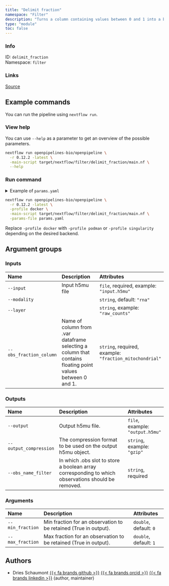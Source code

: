 ```yaml
---
title: "Delimit fraction"
namespace: "Filter"
description: "Turns a column containing values between 0 and 1 into a boolean column based on thresholds"
type: "module"
toc: false
---
```


::: {.column-margin}

### Info

ID: `delimit_fraction`  
Namespace: `filter`

### Links
[Source](https://github.com/openpipelines-bio/openpipeline/blob/0.12.2/./src/filter/delimit_fraction){.btn-action .btn-sm .btn-info .btn role="button"}

:::



## Example commands

You can run the pipeline using `nextflow run`.

### View help

You can use `--help` as a parameter to get an overview of the possible parameters.

```bash
nextflow run openpipelines-bio/openpipeline \
  -r 0.12.2 -latest \
  -main-script target/nextflow/filter/delimit_fraction/main.nf \
  --help
```

### Run command

<details>
<summary>Example of `params.yaml`</summary>
```yaml
# Inputs
input: # please fill in - example: "input.h5mu"
modality: "rna"
# layer: "raw_counts"
obs_fraction_column: # please fill in - example: "fraction_mitochondrial"

# Outputs
# output: "$id.$key.output.h5mu"
# output_compression: "gzip"
obs_name_filter: # please fill in - example: "foo"

# Arguments
min_fraction: 0
max_fraction: 1

# Nextflow input-output arguments
publish_dir: # please fill in - example: "output/"
# param_list: "my_params.yaml"
```
</details>

```bash
nextflow run openpipelines-bio/openpipeline \
  -r 0.12.2 -latest \
  -profile docker \
  -main-script target/nextflow/filter/delimit_fraction/main.nf \
  -params-file params.yaml
```

:::{.callout-note}
Replace `-profile docker` with `-profile podman` or `-profile singularity` depending on the desired backend.
:::

## Argument groups

### Inputs

|Name                    |Description                                                                                                |Attributes                                              |
|:-----------------------|:----------------------------------------------------------------------------------------------------------|:-------------------------------------------------------|
|`--input`               |Input h5mu file                                                                                            |`file`, required, example: `"input.h5mu"`               |
|`--modality`            |                                                                                                           |`string`, default: `"rna"`                              |
|`--layer`               |                                                                                                           |`string`, example: `"raw_counts"`                       |
|`--obs_fraction_column` |Name of column from .var dataframe selecting a column that contains floating point values between 0 and 1. |`string`, required, example: `"fraction_mitochondrial"` |


### Outputs

|Name                   |Description                                                                                        |Attributes                       |
|:----------------------|:--------------------------------------------------------------------------------------------------|:--------------------------------|
|`--output`             |Output h5mu file.                                                                                  |`file`, example: `"output.h5mu"` |
|`--output_compression` |The compression format to be used on the output h5mu object.                                       |`string`, example: `"gzip"`      |
|`--obs_name_filter`    |In which .obs slot to store a boolean array corresponding to which observations should be removed. |`string`, required               |


### Arguments

|Name             |Description                                                      |Attributes             |
|:----------------|:----------------------------------------------------------------|:----------------------|
|`--min_fraction` |Min fraction for an observation to be retained (True in output). |`double`, default: `0` |
|`--max_fraction` |Max fraction for an observation to be retained (True in output). |`double`, default: `1` |

## Authors


  * Dries Schaumont [{{< fa brands github >}}](https://github.com/DriesSchaumont) [{{< fa brands orcid >}}](https://orcid.org/0000-0002-4389-0440) [{{< fa brands linkedin >}}](https://linkedin.com/in/dries-schaumont) (author, maintainer)
